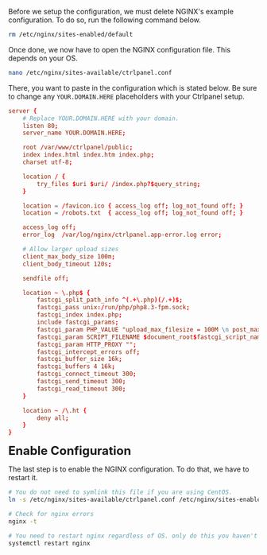Before we setup the configuration, we must delete NGINX's example configuration. To do so, run the following command below.

```bash
rm /etc/nginx/sites-enabled/default
```

Once done, we now have to open the NGINX configuration file. This depends on your OS.

```bash
nano /etc/nginx/sites-available/ctrlpanel.conf
```

There, you want to paste in the configuration which is stated below. Be sure to change any `YOUR.DOMAIN.HERE` placeholders with your Ctrlpanel setup.

```conf title="/etc/nginx/sites-available/ctrlpanel.conf"
server {
    # Replace YOUR.DOMAIN.HERE with your domain.
    listen 80;
    server_name YOUR.DOMAIN.HERE;

    root /var/www/ctrlpanel/public;
    index index.html index.htm index.php;
    charset utf-8;

    location / {
        try_files $uri $uri/ /index.php?$query_string;
    }

    location = /favicon.ico { access_log off; log_not_found off; }
    location = /robots.txt  { access_log off; log_not_found off; }

    access_log off;
    error_log  /var/log/nginx/ctrlpanel.app-error.log error;

    # Allow larger upload sizes
    client_max_body_size 100m;
    client_body_timeout 120s;

    sendfile off;

    location ~ \.php$ {
        fastcgi_split_path_info ^(.+\.php)(/.+)$;
        fastcgi_pass unix:/run/php/php8.3-fpm.sock;
        fastcgi_index index.php;
        include fastcgi_params;
        fastcgi_param PHP_VALUE "upload_max_filesize = 100M \n post_max_size=100M";
        fastcgi_param SCRIPT_FILENAME $document_root$fastcgi_script_name;
        fastcgi_param HTTP_PROXY "";
        fastcgi_intercept_errors off;
        fastcgi_buffer_size 16k;
        fastcgi_buffers 4 16k;
        fastcgi_connect_timeout 300;
        fastcgi_send_timeout 300;
        fastcgi_read_timeout 300;
    }

    location ~ /\.ht {
        deny all;
    }
}
```

**<font size="5">Enable Configuration</font>**

The last step is to enable the NGINX configuration. To do that, we have to restart it.

```bash
# You do not need to symlink this file if you are using CentOS.
ln -s /etc/nginx/sites-available/ctrlpanel.conf /etc/nginx/sites-enabled/ctrlpanel.conf

# Check for nginx errors
nginx -t

# You need to restart nginx regardless of OS. only do this you haven't received any errors
systemctl restart nginx
```